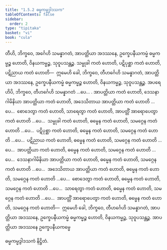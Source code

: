 ```yaml
---
title: "1.5.2 ဓမ္မကမ္မဒွါဒသက"
tableOfContents: false
sidebar:
  order: 2
type: "tipitaka"
basket: "vi"
book: "cula"
---
```



<DynamicBreadcrumb />

<Division number="49" book="cula">

<Paragraph number="223" book="cula">
တီဟိ, ဘိက္ခဝေ, အင်္ဂေဟိ သမန္နာဂတံ, အာပတ္တိယာ အဒဿနေ, ဥက္ခေပနီယကမ္မံ ဓမ္မကမ္မဉ္စ ဟောတိ, ဝိနယကမ္မဉ္စ, သုဝူပသန္တဉ္စ. သမ္မုခါ ကတံ ဟောတိ, ပဋိပုစ္ဆာ ကတံ ဟောတိ, ပဋိညာယ ကတံ ဟောတိ—  ဣမေဟိ ခေါ, ဘိက္ခဝေ, တီဟင်္ဂေဟိ သမန္နာဂတံ, အာပတ္တိယာ အဒဿနေ, ဥက္ခေပနီယကမ္မံ ဓမ္မကမ္မဉ္စ ဟောတိ, ဝိနယကမ္မဉ္စ, သုဝူပသန္တဉ္စ.
</Paragraph>

<Paragraph number="224" book="cula">
အပရေဟိပိ, ဘိက္ခဝေ, တီဟင်္ဂေဟိ သမန္နာဂတံ …ပေ… . အာပတ္တိယာ ကတံ ဟောတိ, ဒေသနာဂါမိနိယာ အာပတ္တိယာ ကတံ ဟောတိ, အဒေသိတာယ အာပတ္တိယာ ကတံ ဟောတိ …ပေ…  စောဒေတွာ ကတံ ဟောတိ, သာရေတွာ ကတံ ဟောတိ, အာပတ္တိံ အာရောပေတွာ ကတံ ဟောတိ …ပေ…  သမ္မုခါ ကတံ ဟောတိ, ဓမ္မေန ကတံ ဟောတိ, သမဂ္ဂေန ကတံ ဟောတိ …ပေ…  ပဋိပုစ္ဆာ ကတံ ဟောတိ, ဓမ္မေန ကတံ ဟောတိ, သမဂ္ဂေန ကတံ ဟောတိ …ပေ…  ပဋိညာယ ကတံ ဟောတိ, ဓမ္မေန ကတံ ဟောတိ, သမဂ္ဂေန ကတံ ဟောတိ …ပေ…  အာပတ္တိယာ ကတံ ဟောတိ, ဓမ္မေန ကတံ ဟောတိ, သမဂ္ဂေန ကတံ ဟောတိ …ပေ…  ဒေသနာဂါမိနိယာ အာပတ္တိယာ ကတံ ဟောတိ, ဓမ္မေန ကတံ ဟောတိ, သမဂ္ဂေန ကတံ ဟောတိ …ပေ…  အဒေသိတာယ အာပတ္တိယာ ကတံ ဟောတိ, ဓမ္မေန ကတံ ဟောတိ, သမဂ္ဂေန ကတံ ဟောတိ …ပေ…  စောဒေတွာ ကတံ ဟောတိ, ဓမ္မေန ကတံ ဟောတိ, သမဂ္ဂေန ကတံ ဟောတိ …ပေ…  သာရေတွာ ကတံ ဟောတိ, ဓမ္မေန ကတံ ဟောတိ, သမဂ္ဂေန ကတံ ဟောတိ …ပေ…  အာပတ္တိံ အာရောပေတွာ ကတံ ဟောတိ, ဓမ္မေန ကတံ ဟောတိ, သမဂ္ဂေန ကတံ ဟောတိ—  ဣမေဟိ ခေါ, ဘိက္ခဝေ, တီဟင်္ဂေဟိ သမန္နာဂတံ, အာပတ္တိယာ အဒဿနေ, ဥက္ခေပနီယကမ္မံ ဓမ္မကမ္မဉ္စ ဟောတိ, ဝိနယကမ္မဉ္စ, သုဝူပသန္တဉ္စ.

</Paragraph>
</Division>

<Paragraph number="225" type="center" book="cula">
အာပတ္တိယာ အဒဿနေ ဥက္ခေပနီယကမ္မေ

  
ဓမ္မကမ္မဒွါဒသကံ နိဋ္ဌိတံ.
</Paragraph>